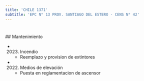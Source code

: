 ```yaml
---
title: 'CHILE 1371'
subtitle: 'EPC N° 13 PROV. SANTIAGO DEL ESTERO - CENS N° 42'
---
```


#


 ## Mantenimiento

*  (2023) Incendio 
    + Reemplazo y provision de extintores

*  (2022) Medios de elevación 
    + Puesta en reglamentacion de ascensor



